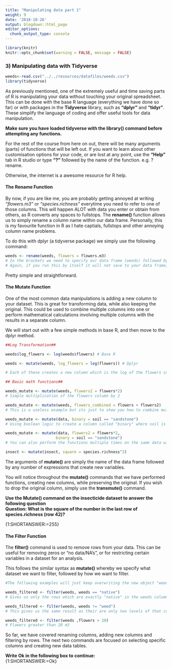 ```yaml
---
title: "Manipulating data part 1"
weight: 9
date: '2018-10-26'
output: blogdown::html_page
editor_options:
  chunk_output_type: console
---
```

```r
library(knitr)
knitr::opts_chunk$set(warning = FALSE, message = FALSE)
```
### 3) Manipulating data with Tidyverse  

```r
weeds<-read.csv("../../resources/datafiles/weeds.csv")
library(tidyverse)
```  

As previously mentioned, one of the extremely useful and time saving parts of R is manipulating your data without touching your original spreadsheet.  
This can be done with the base R language (everything we have done so far) or with packages in the **Tidyverse** library, such as **"dplyr"** and **"tidyr"**. These simplify the language of coding and offer useful tools for data manipulation.  

**Make sure you have loaded tidyverse with the library() command before attempting any functions.**  

For the rest of the course from here on out, there will be many arguments (parts) of functions that will be left out. If you want to learn about other customisation options for your code, or are lost at any point, use the **"Help"** tab in R studio or type **"?"** followed by the name of the function.
e.g. ?rename.  

Otherwise, the internet is a awesome resource for R help. 

#### The Rename Function  

By now, if you are like me, you are probably getting annoyed at writing *"flowers.m3"* or *"species.richness"* everytime you need to refer to one of those columns. This will happen ALOT with data you enter or obtain from others, as R converts any spaces to fullstops. The **rename()** function allows us to simply rename a column name within our data frame. Personally, this is my favourite function in R as I hate captials, fullstops and other annoying column name problems.  

To do this with dplyr (a tidyverse package) we simply use the following command:  

```r
weeds <- rename(weeds, flowers = flowers.m3)
# In the brackets we need to specify our data frame (weeds) followed by a second argument specifying the name we want for our column = the name we already have.
# Again, if you run this by itself it will not save to your data frame, unless you direct it to your data frame variable using the <- 
```

Pretty simple and straightforward.  

#### The Mutate Function  

One of the most common data manipulations is adding a new column to your dataset. This is great for transforming data, while also keeping the original. This could be used to combine multiple columns into one or perform mathematical calculations involving multiple columns with the results in a separate column.  

We will start out with a few simple methods in base R, and then move to the dplyr method.  

```r
##Log Transformation##

weeds$log_flowers <- log(weeds$flowers) # Base R

weeds <- mutate(weeds, log_flowers = log(flowers)) # Dplyr

# Each of these creates a new column which is the log of the flowers column.

## Basic math functions##

weeds_mutate <- mutate(weeds, flowers2 = flowers*2) 
# Simple multiplication of the flowers column by 2

weeds_mutate <- mutate(weeds, flowers_combined = flowers + flowers2) 
# This is a useless example but its just to show you how to combine multiple columns. 

weeds_mutate <- mutate(data, binary = soil == "sandstone") 
# Using boolean logic to create a column called "binary" where soil is exactly (hence double ='s) sandstone. 

weeds_mutate <- mutate(data, flowers2 = flowers*2,
                      binary = soil == "sandstone") 
# You can also perform the functions multiple times on the same data within one line. 

```

```r
insect <- mutate(insect, square = species.richness^2)

```
The arguments of **mutate()** are simply the name of the data frame followed by any number of expressions that create new variables.  

You will notice throughout the **mutate()** commands that we have performed functions, creating new columns, while preserving the original. If you wish to drop the original column, simply use the **transmute()** command.

**Use the Mutate() command on the insecticide dataset to answer the following question**  
**Question: What is the square of the number in the last row of species.richness (row 42)?**  

{1:SHORTANSWER:=255}  

#### The Filter Function  

The **filter()** command is used to remove rows from your data. This can be useful for removing zeros or "no data/NA's", or for restricting certain variables in a dataset for an analysis.  

This follows the similar syntax as **mutate()** whereby we specify what dataset we want to filter, followed by how we want to filter.  

```r
#The following examples will just keep overwriting the new object "weeds_filtered"

weeds_filtered <- filter(weeds, weeds == "native") 
# Gives us only the rows which are exactly "native" in the weeds column. 

weeds_filtered <- filter(weeds, weeds != "weed") 
# This gives us the same result as their are only two levels of that column. The != means "not equal to"

weeds_filtered <- filter(weeds ,flowers > 20) 
# Flowers greater than 20 m3

```

So far, we have covered renaming columns, adding new columns and filtering by rows. The next two commands are focused on selecting specific columns and creating new data tables.

**Write Ok in the following box to continue:**  
{1:SHORTANSWER:=Ok}  
